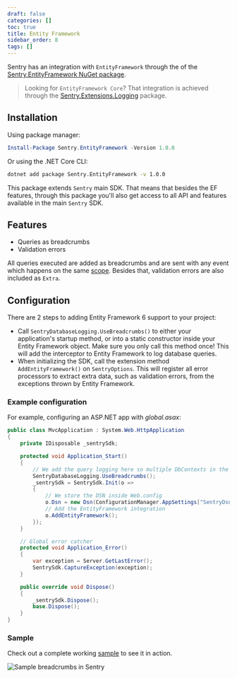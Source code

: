 ```yaml
---
draft: false
categories: []
toc: true
title: Entity Framework
sidebar_order: 8
tags: []
---
```


Sentry has an integration with `EntityFramework` through the of the [Sentry.EntityFramework NuGet package](https://www.nuget.org/packages/Sentry.EntityFramework).

> Looking for `EntityFramework Core`? That integration is achieved through the [Sentry.Extensions.Logging](/platforms/dotnet/microsoft-extensions-logging/) package.

## Installation

Using package manager:

```powershell
Install-Package Sentry.EntityFramework -Version 1.0.0
```

Or using the .NET Core CLI:

```sh
dotnet add package Sentry.EntityFramework -v 1.0.0
```

This package extends `Sentry` main SDK. That means that besides the EF features, through this package you'll also get access to all API and features available in the main `Sentry` SDK.

## Features

- Queries as breadcrumbs
- Validation errors

All queries executed are added as breadcrumbs and are sent with any event which happens on the same [scope](/enriching-error-data/scopes/). Besides that, validation errors are also included as `Extra`.

## Configuration

There are 2 steps to adding Entity Framework 6 support to your project:

- Call `SentryDatabaseLogging.UseBreadcrumbs()` to either your application's startup method, or into a static constructor inside your Entity Framework object. Make sure you only call this method once! This will add the interceptor to Entity Framework to log database queries.
- When initializing the SDK, call the extension method `AddEntityFramework()` on `SentryOptions`. This will register all error processors to extract extra data, such as validation errors, from the exceptions thrown by Entity Framework.

### Example configuration

For example, configuring an ASP.NET app with _global.asax_:

```csharp
public class MvcApplication : System.Web.HttpApplication
{
    private IDisposable _sentrySdk;

    protected void Application_Start()
    {
        // We add the query logging here so multiple DbContexts in the same project are supported
        SentryDatabaseLogging.UseBreadcrumbs();
        _sentrySdk = SentrySdk.Init(o =>
        {
            // We store the DSN inside Web.config
            o.Dsn = new Dsn(ConfigurationManager.AppSettings["SentryDsn"]);
            // Add the EntityFramework integration
            o.AddEntityFramework();
        });
    }

    // Global error catcher
    protected void Application_Error()
    {
        var exception = Server.GetLastError();
        SentrySdk.CaptureException(exception);
    }

    public override void Dispose()
    {
        _sentrySdk.Dispose();
        base.Dispose();
    }
}
```

### Sample

Check out a complete working [sample](https://github.com/getsentry/sentry-dotnet-ef/tree/master/samples/Sentry.Samples.AspNet.Mvc) to see it in action.

![Sample breadcrumbs in Sentry](dotnet-entityframework.png)
